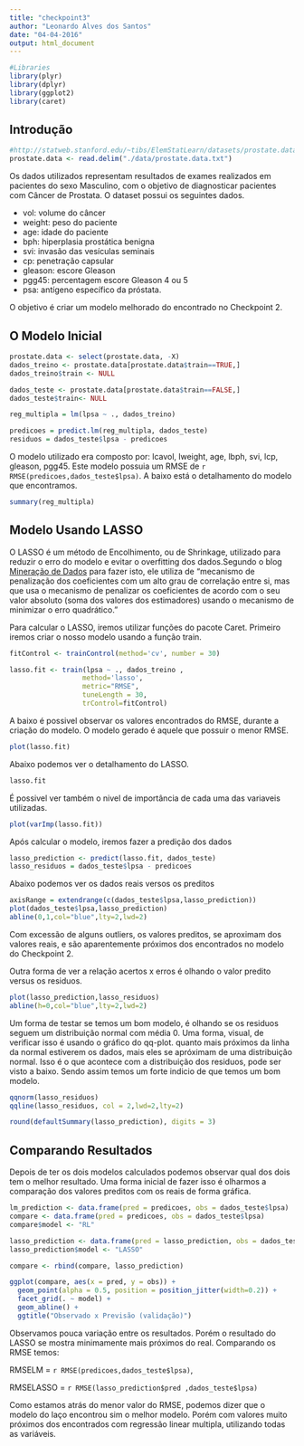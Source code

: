 ```yaml
---
title: "checkpoint3"
author: "Leonardo Alves dos Santos"
date: "04-04-2016"
output: html_document
---
```


```r
#Libraries
library(plyr)
library(dplyr)
library(ggplot2)
library(caret)
```

Introdução
------
```r
#http://statweb.stanford.edu/~tibs/ElemStatLearn/datasets/prostate.data
prostate.data <- read.delim("./data/prostate.data.txt")
```

Os dados utilizados representam resultados de exames realizados em pacientes do sexo Masculino, com o
objetivo de diagnosticar pacientes com Câncer de Prostata. O dataset possui os seguintes dados.

* vol: volume do câncer
* weight: peso do paciente
* age: idade do paciente
* bph: hiperplasia prostática benigna
* svi: invasão das vesículas seminais
* cp: penetração capsular
* gleason: escore Gleason
* pgg45: percentagem escore Gleason 4 ou 5
* psa: antígeno específico da próstata.

O objetivo é criar um modelo melhorado do encontrado no Checkpoint 2.

O Modelo Inicial
------

```r
prostate.data <- select(prostate.data, -X)
dados_treino <- prostate.data[prostate.data$train==TRUE,]
dados_treino$train <- NULL

dados_teste <- prostate.data[prostate.data$train==FALSE,]
dados_teste$train<- NULL

reg_multipla = lm(lpsa ~ ., dados_treino)

predicoes = predict.lm(reg_multipla, dados_teste)
residuos = dados_teste$lpsa - predicoes


```
O modelo utilizado era composto por: lcavol, lweight, age, lbph, svi, lcp, gleason, pgg45. Este modelo possuia um RMSE de `r RMSE(predicoes,dados_teste$lpsa)`. A baixo está o detalhamento do modelo que encontramos.

```r
summary(reg_multipla)
```

Modelo Usando LASSO
------
O LASSO é um método de Encolhimento, ou de Shrinkage, utilizado para reduzir o erro do modelo e evitar o overfitting dos dados.Segundo o blog [Mineração de Dados](https://mineracaodedados.wordpress.com/2015/06/20/qual-a-diferenca-entre-lasso-e-ridge-regression/) para fazer isto, ele utiliza de "mecanismo de penalização dos coeficientes com um alto grau de correlação entre si, mas que usa o mecanismo de penalizar os coeficientes de acordo com o seu valor absoluto (soma dos valores dos estimadores) usando o mecanismo de minimizar o erro quadrático."

Para calcular o LASSO, iremos utilizar funções do pacote Caret. Primeiro iremos criar o nosso modelo usando a função train.

```r
fitControl <- trainControl(method='cv', number = 30)

lasso.fit <- train(lpsa ~ ., dados_treino , 
                  method='lasso', 
                  metric="RMSE",
                  tuneLength = 30,
                  trControl=fitControl)
```

A baixo é possivel observar os valores encontrados do RMSE, durante a criação do modelo. O modelo gerado é aquele que possuir o menor RMSE.
```r
plot(lasso.fit)
```

Abaixo podemos ver o detalhamento do LASSO.
```r
lasso.fit
```

É possivel ver também o nivel de importância de cada uma das variaveis utilizadas.
```r
plot(varImp(lasso.fit))
```

Após calcular o modelo, iremos fazer a predição dos dados
```r
lasso_prediction <- predict(lasso.fit, dados_teste)
lasso_residuos = dados_teste$lpsa - predicoes

```

Abaixo podemos ver os dados reais versos os preditos
```r
axisRange = extendrange(c(dados_teste$lpsa,lasso_prediction)) 
plot(dados_teste$lpsa,lasso_prediction)
abline(0,1,col="blue",lty=2,lwd=2)
```

Com excessão de alguns outliers, os valores preditos, se aproximam dos valores reais, e são aparentemente próximos dos encontrados no modelo do Checkpoint 2.

Outra forma de ver a relação acertos x erros é olhando o valor predito versus os residuos.

```r
plot(lasso_prediction,lasso_residuos)
abline(h=0,col="blue",lty=2,lwd=2)
```

Um forma de testar se temos um bom modelo, é olhando se os residuos seguem um distribuição normal com média 0. Uma forma, visual, de verificar isso é usando o gráfico do qq-plot. quanto mais próximos da linha da normal estiverem os dados, mais eles se apróximam de uma distribuição normal. Isso é o que acontece com a distribuição dos residuos, pode ser visto a baixo. Sendo assim temos um forte indicio de que temos um bom modelo.

```r
qqnorm(lasso_residuos)
qqline(lasso_residuos, col = 2,lwd=2,lty=2)
```


```r
round(defaultSummary(lasso_prediction), digits = 3)
```
                  
Comparando Resultados
------
Depois de ter os dois modelos calculados podemos observar qual dos dois tem o melhor resultado. Uma forma inicial de fazer isso é olharmos a comparação dos valores preditos com os reais de forma gráfica.

```r
lm_prediction <- data.frame(pred = predicoes, obs = dados_teste$lpsa)
compare <- data.frame(pred = predicoes, obs = dados_teste$lpsa)
compare$model <- "RL"

lasso_prediction <- data.frame(pred = lasso_prediction, obs = dados_teste$lpsa)
lasso_prediction$model <- "LASSO"

compare <- rbind(compare, lasso_prediction)

ggplot(compare, aes(x = pred, y = obs)) + 
  geom_point(alpha = 0.5, position = position_jitter(width=0.2)) + 
  facet_grid(. ~ model) + 
  geom_abline() +
  ggtitle("Observado x Previsão (validação)")

```

Observamos pouca variação entre os resultados. Porém o resultado do LASSO se mostra minimamente mais próximos do real. Comparando os RMSE temos: 

RMSELM = `r RMSE(predicoes,dados_teste$lpsa)`,

RMSELASSO = `r RMSE(lasso_prediction$pred ,dados_teste$lpsa)`

Como estamos atrás do menor valor do RMSE, podemos dizer que o modelo do laço encontrou sim o melhor modelo. Porém com valores muito próximos dos encontrados com regressão linear multipla, utilizando todas as variáveis.
